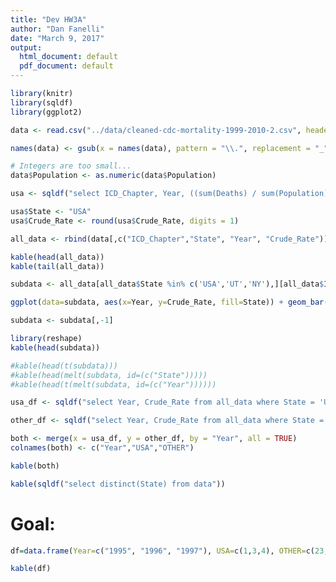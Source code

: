 ```yaml
---
title: "Dev HW3A"
author: "Dan Fanelli"
date: "March 9, 2017"
output:
  html_document: default
  pdf_document: default
---
```


```r


library(knitr)
library(sqldf)
library(ggplot2)

data <- read.csv("../data/cleaned-cdc-mortality-1999-2010-2.csv", header = TRUE)

names(data) <- gsub(x = names(data), pattern = "\\.", replacement = "_")

# Integers are too small...
data$Population <- as.numeric(data$Population)

usa <- sqldf("select ICD_Chapter, Year, ((sum(Deaths) / sum(Population)) * 100000) as Crude_Rate from data group by ICD_Chapter, Year")

usa$State <- "USA"
usa$Crude_Rate <- round(usa$Crude_Rate, digits = 1)

all_data <- rbind(data[,c("ICD_Chapter","State", "Year", "Crude_Rate")], usa)

kable(head(all_data))
kable(tail(all_data))

subdata <- all_data[all_data$State %in% c('USA','UT','NY'),][all_data$ICD_Chapter == 'Certain infectious and parasitic diseases',]

ggplot(data=subdata, aes(x=Year, y=Crude_Rate, fill=State)) + geom_bar(stat="identity", position=position_dodge()) + xlab("Year") + ylab("Crude Rate") + ggtitle("Crude Rate by State and Year") + scale_x_continuous(breaks = 1999:2010)

subdata <- subdata[,-1]

library(reshape)	
kable(head(subdata))

#kable(head(t(subdata)))
#kable(head(melt(subdata, id=(c("State")))))
#kable(head(t(melt(subdata, id=(c("Year"))))))

usa_df <- sqldf("select Year, Crude_Rate from all_data where State = 'USA' and ICD_Chapter = 'Certain infectious and parasitic diseases' order by Year ")

other_df <- sqldf("select Year, Crude_Rate from all_data where State = 'NY' and ICD_Chapter = 'Certain infectious and parasitic diseases' order by Year ")

both <- merge(x = usa_df, y = other_df, by = "Year", all = TRUE)
colnames(both) <- c("Year","USA","OTHER")

kable(both)

kable(sqldf("select distinct(State) from data"))
```

# Goal:

```r
df=data.frame(Year=c("1995", "1996", "1997"), USA=c(1,3,4), OTHER=c(23,12,32))

kable(df)


```